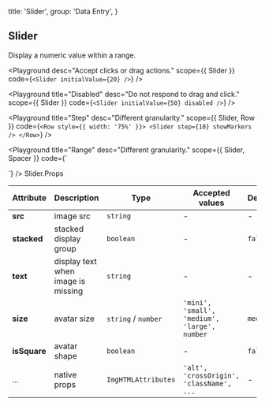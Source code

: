 
  title: 'Slider',
  group: 'Data Entry',
}

## Slider

Display a numeric value within a range.

<Playground
  desc="Accept clicks or drag actions."
  scope={{ Slider }}
  code={`
<Slider initialValue={20} />
`} />

<Playground
  title="Disabled"
  desc="Do not respond to drag and click."
  scope={{ Slider }}
  code={`
<Slider initialValue={50} disabled />
`} />

<Playground
  title="Step"
  desc="Different granularity."
  scope={{ Slider, Row }}
  code={`
<Row style={{ width: '75%' }}>
  <Slider step={10} showMarkers />
</Row>
`} />

<Playground
  title="Range"
  desc="Different granularity."
  scope={{ Slider, Spacer }}
  code={`
<div style={{ width: '75%' }}>
  <Slider step={5} max={50} min={10} initialValue={25} showMarkers />
  <Spacer />
  <Slider step={0.2} max={1} min={0.2} initialValue={0.4} showMarkers />
</div>
`} />

<Attributes edit="/pages/en-us/components/slider.mdx">
<Attributes.Title>Slider.Props</Attributes.Title>

| Attribute | Description | Type | Accepted values | Default
| ---------- | ---------- | ---- |  -------------- | ------ |
| **src** | image src | `string` | - | - |
| **stacked** | stacked display group | `boolean` | - | `false` |
| **text** | display text when image is missing | `string` | - | - |
| **size** | avatar size | `string` / `number` | `'mini', 'small', 'medium', 'large', number` | `medium` |
| **isSquare** | avatar shape | `boolean` | - | `false` |
| ... | native props | `ImgHTMLAttributes` | `'alt', 'crossOrigin', 'className', ...` | - |

</Attributes>

